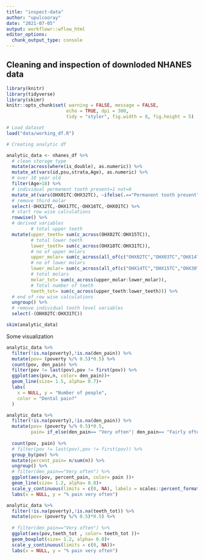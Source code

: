 ```yaml
---
title: "inspect-data"
author: "upulcooray"
date: "2021-07-05"
output: workflowr::wflow_html
editor_options:
  chunk_output_type: console
---
```


## Cleaning and inspection of downloded NHANES data

```r
library(knitr)
library(tidyverse)
library(skimr)
knitr::opts_chunk$set( warning = FALSE, message = FALSE, 
                      echo = TRUE, dpi = 300, 
                      tidy = "styler", fig.width = 8, fig.height = 5)

```

```r
# Load dataset
load("data/working_df.R")

# Creating analytic df

analytic_data <- nhanes_df %>% 
  # clean storage type
  mutate(across(where(is_double), as.numeric)) %>% 
  mutate_at(vars(id,psu,strata,Age), as.numeric) %>% 
  # over 18 year old
  filter(Age>18) %>% 
  # individual permanent tooth present=1 not=0
  mutate_at(vars(OHX01TC:OHX32TC), ~ifelse(.=="Permanent tooth present",1,0)) %>% 
  # remove third molar
  select(-OHX32TC,-OHX17TC,-OHX16TC,-OHX01TC) %>% 
  # start row wise calculations
  rowwise() %>% 
  # derived variables
         # total upper teeth
  mutate(upper_teeth= sum(c_across(OHX02TC:OHX15TC)),
         # total lower teeth
         lower_teeth= sum(c_across(OHX18TC:OHX31TC)),
         # no of upper molars
         upper_molar= sum(c_across(all_of(c("OHX02TC","OHX03TC","OHX14TC","OHX15TC")))),
         # no of lower molars
         lower_molar= sum(c_across(all_of(c("OHX14TC","OHX15TC","OHX30TC",'OHX31TC')))),
         # total molars
         molar_tot= sum(c_across(upper_molar:lower_molar)),
         # Total number of teeth
         teeth_tot= sum(c_across(upper_teeth:lower_teeth))) %>% 
  # end of row wise calculations
  ungroup() %>% 
  # remove individual tooth level variables
  select(-(OHX02TC:OHX31TC))

skim(analytic_data)

```


Some visualization

```r

analytic_data %>% 
  filter(!is.na(poverty),!is.na(den_pain)) %>% 
  mutate(pov= (poverty %/% 0.5)*0.5) %>% 
  count(pov, den_pain) %>% 
  filter(pov != last(pov),pov != first(pov)) %>%
  ggplot(aes(pov,n, color= den_pain))+
  geom_line(size= 1.5, alpha= 0.7)+
  labs(
    x = NULL, y = "Number of people",
    color = "Dental pain?"
  )

```

```r

analytic_data %>% 
  filter(!is.na(poverty),!is.na(den_pain)) %>% 
  mutate(pov= (poverty %/% 0.5)*0.5,
         pain= if_else(den_pain== "Very often"| den_pain== "Fairly often","Often", "Not often")) %>% 
  
  count(pov, pain) %>% 
  # filter(pov != last(pov),pov != first(pov)) %>%
  group_by(pov) %>% 
  mutate(percent_pain= n/sum(n)) %>% 
  ungroup() %>% 
  # filter(den_pain=="Very often") %>% 
  ggplot(aes(pov, percent_pain, color= pain ))+
  geom_line(size= 1.2, alpha= 0.8)+
  scale_y_continuous(limits = c(0, NA), labels = scales::percent_format()) +
  labs(x = NULL, y = "% pain very often")

```

```r
analytic_data %>% 
  filter(!is.na(poverty),!is.na(teeth_tot)) %>%
  mutate(pov= (poverty %/% 0.5)*0.5) %>% 
 
  # filter(den_pain=="Very often") %>% 
  ggplot(aes(pov,teeth_tot , color= teeth_tot ))+
  geom_boxplot(size= 1.2, alpha= 0.8)+
  scale_y_continuous(limits = c(0, NA))+
  labs(x = NULL, y = "% pain very often")


```




